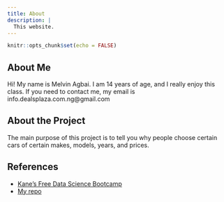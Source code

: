 ```yaml
---
title: About
description: |
  This website.
---
```


```r
knitr::opts_chunk$set(echo = FALSE)
```

## About Me
Hi! My name is Melvin Agbai. I am 14 years of age, and I really enjoy this class.
If you need to contact me, my email is info.dealsplaza.com.ng@gmail.com

## About the Project
The main purpose of this project is to tell you why people choose certain cars of certain makes, models, years, and prices.

## References
- [Kane's Free Data Science Bootcamp](https://bootcamp.davidkane.info/)
- [My repo](https://github.com/HyperTails1343/final-project)